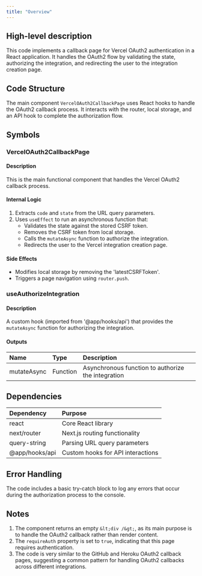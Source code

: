 ```yaml
---
title: "Overview"
---
```


## High-level description
This code implements a callback page for Vercel OAuth2 authentication in a React application. It handles the OAuth2 flow by validating the state, authorizing the integration, and redirecting the user to the integration creation page.

## Code Structure
The main component `VercelOAuth2CallbackPage` uses React hooks to handle the OAuth2 callback process. It interacts with the router, local storage, and an API hook to complete the authorization flow.

## Symbols

### VercelOAuth2CallbackPage
#### Description
This is the main functional component that handles the Vercel OAuth2 callback process.

#### Internal Logic
1. Extracts `code` and `state` from the URL query parameters.
2. Uses `useEffect` to run an asynchronous function that:
   - Validates the state against the stored CSRF token.
   - Removes the CSRF token from local storage.
   - Calls the `mutateAsync` function to authorize the integration.
   - Redirects the user to the Vercel integration creation page.

#### Side Effects
- Modifies local storage by removing the 'latestCSRFToken'.
- Triggers a page navigation using `router.push`.

### useAuthorizeIntegration
#### Description
A custom hook (imported from '@app/hooks/api') that provides the `mutateAsync` function for authorizing the integration.

#### Outputs
| Name | Type | Description |
|:-----|:-----|:------------|
| mutateAsync | Function | Asynchronous function to authorize the integration |

## Dependencies
| Dependency | Purpose |
|:-----------|:--------|
| react | Core React library |
| next/router | Next.js routing functionality |
| query-string | Parsing URL query parameters |
| @app/hooks/api | Custom hooks for API interactions |

## Error Handling
The code includes a basic try-catch block to log any errors that occur during the authorization process to the console.

## Notes
1. The component returns an empty `&lt;div /&gt;`, as its main purpose is to handle the OAuth2 callback rather than render content.
2. The `requireAuth` property is set to `true`, indicating that this page requires authentication.
3. The code is very similar to the GitHub and Heroku OAuth2 callback pages, suggesting a common pattern for handling OAuth2 callbacks across different integrations.
